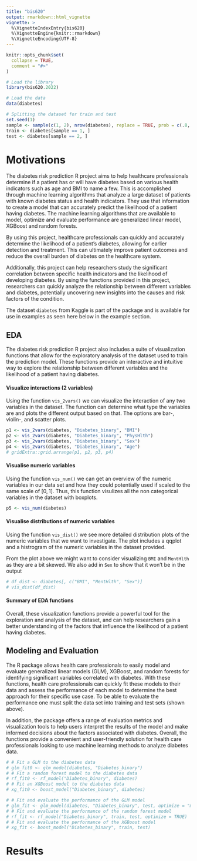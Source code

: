 ```yaml
---
title: "bis620"
output: rmarkdown::html_vignette
vignette: >
  %\VignetteIndexEntry{bis620}
  %\VignetteEngine{knitr::rmarkdown}
  %\VignetteEncoding{UTF-8}
---
```


```r
knitr::opts_chunk$set(
  collapse = TRUE,
  comment = "#>"
)
```

```r
# Load the library
library(bis620.2022)

# Load the data
data(diabetes)

# Splitting the dataset for train and test
set.seed(1)
sample <- sample(c(1, 2), nrow(diabetes), replace = TRUE, prob = c(.8, .2))
train <- diabetes[sample == 1, ]
test <- diabetes[sample == 2, ]
```

# Motivations

The diabetes risk prediction R project aims to help healthcare professionals determine if a patient has or will have diabetes based on various health indicators such as age and BMI to name a few. This is accomplished through machine learning algorithms that analyze a large dataset of patients with known diabetes status and health indicators. They use that information to create a model that can accurately predict the likelihood of a patient having diabetes. The machine learning algorithms that are available to model, optimize and evaluate performance are generalized linear model, XGBoost and random forests.

By using this project, healthcare professionals can quickly and accurately determine the likelihood of a patient's diabetes, allowing for earlier detection and treatment. This can ultimately improve patient outcomes and reduce the overall burden of diabetes on the healthcare system.

Additionally, this project can help researchers study the significant correlation between specific health indicators and the likelihood of developing diabetes. By using the functions provided in this project, researchers can quickly analyze the relationship between different variables and diabetes, potentially uncovering new insights into the causes and risk factors of the condition.

The dataset `diabetes` from Kaggle is part of the package and is available for use in examples as seen here below in the example section.

## EDA

The diabetes risk prediction R project also includes a suite of visualization functions that allow for the exploratory analysis of the dataset used to train the prediction model. These functions provide an interactive and intuitive way to explore the relationship between different variables and the likelihood of a patient having diabetes.

#### Visualize interactions (2 variables)

Using the function `vis_2vars()` we can visualize the interaction of any two variables in the dataset. The function can determine what type the variables are and plots the different output based on that. The options are bar-, violin-, and scatter plots.

```r
p1 <- vis_2vars(diabetes, "Diabetes_binary", "BMI")
p2 <- vis_2vars(diabetes, "Diabetes_binary", "PhysHlth")
p3 <- vis_2vars(diabetes, "Diabetes_binary", "Sex")
p4 <- vis_2vars(diabetes, "Diabetes_binary", "Age")
# gridExtra::grid.arrange(p1, p2, p3, p4)
```

#### Visualise numeric variables

Using the function `vis_num()` we can get an overview of the numeric variables in our data set and how they could potentially used if scaled to the same scale of $[0,1]$. Thus, this function visulizes all the non categorical variables in the dataset with boxplots.

```r
p5 <- vis_num(diabetes)
```

#### Visualise distributions of numeric variables

Using the function `vis_dist()` we see more detailed distribution plots of the numeric variables that we want to investigate. The plot includes a qqplot and a histrogram of the numeric variables in the dataset provided.

From the plot above we might want to consider visualizing `BMI` and `MentHlth` as they are a bit skewed. We also add in `Sex` to show that it won't be in the output

```r
# df_dist <- diabetes[, c("BMI", "MentHlth", "Sex")]
# vis_dist(df_dist)
```

#### Summary of EDA functions

Overall, these visualization functions provide a powerful tool for the exploration and analysis of the dataset, and can help researchers gain a better understanding of the factors that influence the likelihood of a patient having diabetes.

## Modeling and Evaluation

The R package allows health care professionals to easily model and evaluate generalized linear models (GLM), XGBoost, and random forests for identifying significant variables correlated with diabetes. With these functions, health care professionals can quickly fit these models to their data and assess the performance of each model to determine the best approach for their specific use case. To be able to evaluate the performance one must split the data set into training and test sets (shown above).

In addition, the package offers a range of evaluation metrics and visualization tools to help users interpret the results of the model and make informed decisions about the factors associated with diabetes. Overall, the functions provide a convenient and user-friendly solution for health care professionals looking to use machine learning methods to analyze diabetes data.

```r
# # Fit a GLM to the diabetes data
# glm_fit0 <- glm_model(diabetes, "Diabetes_binary")
# # Fit a random forest model to the diabetes data
# rf_fit0 <- rf_model("Diabetes_binary", diabetes)
# # Fit an XGBoost model to the diabetes data
# xg_fit0 <- boost_model("Diabetes_binary", diabetes)

# # Fit and evaluate the performance of the GLM model
# glm_fit <- glm_model(diabetes, "Diabetes_binary", test, optimize = "manual")
# # Fit and evaluate the performance of the random forest model
# rf_fit <- rf_model("Diabetes_binary", train, test, optimize = TRUE)
# # Fit and evaluate the performance of the XGBoost model
# xg_fit <- boost_model("Diabetes_binary", train, test)
```

# Results
